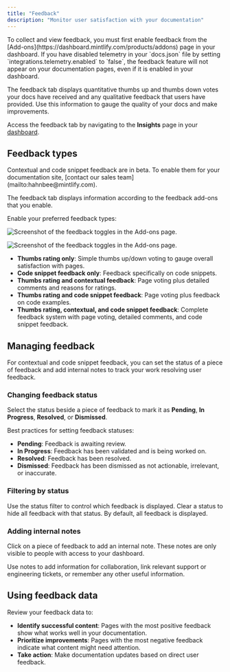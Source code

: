 ```yaml
---
title: "Feedback"
description: "Monitor user satisfaction with your documentation"
---
```


<Info>
  To collect and view feedback, you must first enable feedback from the [Add-ons](https://dashboard.mintlify.com/products/addons) page in your dashboard.
</Info>

<Note>
  If you have disabled telemetry in your `docs.json` file by setting `integrations.telemetry.enabled` to `false`, the feedback feature will not appear on your documentation pages, even if it is enabled in your dashboard.
</Note>

The feedback tab displays quantitative thumbs up and thumbs down votes your docs have received and any qualitative feedback that users have provided. Use this information to gauge the quality of your docs and make improvements.

Access the feedback tab by navigating to the **Insights** page in your [dashboard](https://dashboard.mintlify.com/products/insights).

## Feedback types

<Note>
  Contextual and code snippet feedback are in beta. To enable them for your documentation site, [contact our sales team](mailto:hahnbee@mintlify.com). 
</Note>

The feedback tab displays information according to the feedback add-ons that you enable.

Enable your preferred feedback types:

<Frame>

<img
  className="block dark:hidden pointer-events-none"
  src="/images/analytics/feedback-addons-light.png"
  alt="Screenshot of the feedback toggles in the Add-ons page."
/>

<img
  className="hidden dark:block pointer-events-none"
  src="/images/analytics/feedback-addons-dark.png"
  alt="Screenshot of the feedback toggles in the Add-ons page."
/>

</Frame>

* **Thumbs rating only**: Simple thumbs up/down voting to gauge overall satisfaction with pages.
* **Code snippet feedback only**: Feedback specifically on code snippets.
* **Thumbs rating and contextual feedback**: Page voting plus detailed comments and reasons for ratings.
* **Thumbs rating and code snippet feedback**: Page voting plus feedback on code examples.
* **Thumbs rating, contextual, and code snippet feedback**: Complete feedback system with page voting, detailed comments, and code snippet feedback.

## Managing feedback

For contextual and code snippet feedback, you can set the status of a piece of feedback and add internal notes to track your work resolving user feedback.

### Changing feedback status

Select the status beside a piece of feedback to mark it as **Pending**, **In Progress**, **Resolved**, or **Dismissed**.

Best practices for setting feedback statuses:

* **Pending**: Feedback is awaiting review.
* **In Progress**: Feedback has been validated and is being worked on.
* **Resolved**: Feedback has been resolved.
* **Dismissed**: Feedback has been dismissed as not actionable, irrelevant, or inaccurate.

### Filtering by status

Use the status filter to control which feedback is displayed. Clear a status to hide all feedback with that status. By default, all feedback is displayed.

### Adding internal notes

Click on a piece of feedback to add an internal note. These notes are only visible to people with access to your dashboard.

Use notes to add information for collaboration, link relevant support or engineering tickets, or remember any other useful information.

## Using feedback data

Review your feedback data to:

  * **Identify successful content**: Pages with the most positive feedback show what works well in your documentation.
  * **Prioritize improvements**: Pages with the most negative feedback indicate what content might need attention.
  * **Take action**: Make documentation updates based on direct user feedback.

